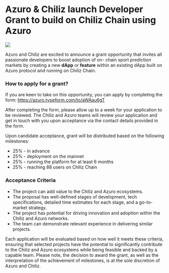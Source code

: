 
# Azuro & Chiliz launch Developer Grant to build on Chiliz Chain using Azuro

<Image
  src="/images/community/chiliz-grant.png"
  width={2000}
  height={700}
/>

Azuro and Chiliz are excited to announce a grant opportunity that invites all passionate developers to boost adoption of on- chain sport prediction markets by creating a new **dApp** or **feature** within an existing dApp built on Azuro protocol and running on Chiliz Chain.

### How to apply for a grant?

If you are keen to take on this opportunity, you can apply by completing the form: https://azuro.typeform.com/to/aWAau6gT

After completing the form, please allow up to a week for your application to be reviewed. The Chiliz and Azuro teams will review your application and get in touch with you upon acceptance via the contact details provided in the form.

Upon candidate acceptance, grant will be distributed based on the following milestones:

- 25% - in advance
- 25% - deployment on the mainnet
- 25% - running the platform for at least 6 months
- 25% - reaching 88 users on Chiliz Chain

### Acceptance Criteria

- The project can add value to the Chiliz and Azuro ecosystems.
- The proposal has well-defined stages of development, tech specifications, detailed time estimates for each stage, and a go-to-market strategy.
- The project has potential for driving innovation and adoption within the Chiliz and Azuro networks.
- The team can demonstrate relevant experience in delivering similar projects.

Each application will be evaluated based on how well it meets these criteria, ensuring that selected projects have the potential to significantly contribute to the Chiliz and Azuro ecosystems while being feasible and backed by a capable team. Please note, the decision to award the grant, as well as the interpretation of the achievement of milestones, is at the sole discretion of Azuro and Chiliz.